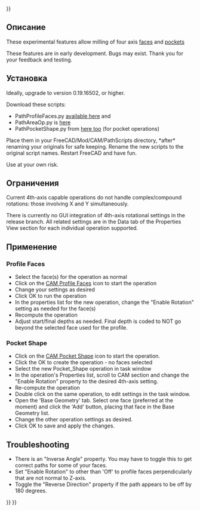 <languages/>
{{UnfinishedDocu{{#translation:}}}}

<div class="mw-translate-fuzzy">
{{Docnav/ru
|[[Path_Postprocessor_Customization/ru|Postprocessor Customization]]
|[[Path_Development_Roadmap/ru|Development Roadmap]]
|[[Path_Workbench/ru|Верстак "Path"]]
|IconL=
|IconR=
|IconC=Workbench_Path.svg
}}
</div>

{{TOCright}}

<span id="Description"></span>
==Описание==

These experimental features allow milling of four axis [https://forum.freecadweb.org/viewtopic.php?f=15&t=36773 faces] and [https://forum.freecadweb.org/viewtopic.php?f=15&t=35867 pockets]

These features are in early development. Bugs may exist. Thank you for your feedback and testing.

<span id="Installation"></span>
== Установка ==

Ideally, upgrade to version 0.19.16502, or higher.

Download these scripts:

* PathProfileFaces.py [https://forum.freecadweb.org/viewtopic.php?f=15&t=36773 available here] and
* PathAreaOp.py is [https://forum.freecadweb.org/viewtopic.php?f=15&t=35867 here]
* PathPocketShape.py from [https://forum.freecadweb.org/viewtopic.php?f=15&t=35867 here too] (for pocket operations)

Place them in your FreeCAD/Mod/CAM/PathScripts directory, *after* renaming your originals for safe keeping. Rename the new scripts to the original script names. Restart FreeCAD and have fun. 

Use at your own risk.

<span id="Limitations"></span>
== Ограничения ==

Current 4th-axis capable operations do not handle complex/compound rotations: those involving X and Y simultaneously.

There is currently no GUI integration of 4th-axis rotational settings in the release branch.  All related settings are in the Data tab of the Properties View section for each individual operation supported.

<span id="Usage"></span>
==Применение==

=== Profile Faces ===

* Select the face(s) for the operation as normal
* Click on the [[CAM_Profile#Profile_Face_operation|CAM Profile Faces]] icon to start the operation
* Change your settings as desired
* Click OK to run the operation
* In the properties list for the new operation, change the "Enable Rotation" setting as needed for the face(s)
* Recompute the operation
* Adjust start/final depths as needed. Final depth is coded to NOT go beyond the selected face used for the profile.

=== Pocket Shape ===

* Click on the [[CAM_Pocket_Shape|CAM Pocket Shape]] icon to start the operation.
* Click the OK to create the operation - no faces selected
* Select the new Pocket_Shape operation in task window
* In the operation's Properties list, scroll to CAM section and change the "Enable Rotation" property to the desired 4th-axis setting.
* Re-compute the operation
* Double click on the same operation, to edit settings in the task window.
* Open the 'Base Geometry' tab. Select one face (preferred at the moment) and click the 'Add' button, placing that face in the Base Geometry list.
* Change the other operation settings as desired.
* Click OK to save and apply the changes.

== Troubleshooting ==

*There is an "Inverse Angle" property. You may have to toggle this to get correct paths for some of your faces.
*Set "Enable Rotation" to other than 'Off' to profile faces perpendicularly that are not normal to Z-axis.
*Toggle the "Reverse Direction" property if the path appears to be off by 180 degrees.


<div class="mw-translate-fuzzy">
{{Docnav/ru
|[[Path_Postprocessor_Customization/ru|Postprocessor Customization]]
|[[Path_Development_Roadmap/ru|Development Roadmap]]
|[[Path_Workbench/ru|Верстак "Path"]]
|IconL=
|IconR=
|IconC=Workbench_Path.svg
}}
</div>

{{CAM_Tools_navi{{#translation:}}}}
{{Userdocnavi{{#translation:}}}}